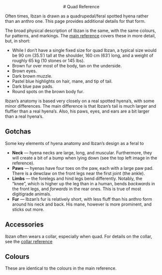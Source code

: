 <center>
    # Quad Reference
</center>

Often times, Ibzan is drawn as a quadrupedal/feral spotted hyena rather than an anthro one.
This page provides additional details for that form.

The broad physical description of Ibzan is the same, with the same colours, fur patterns, and markings.
The [main reference](/) covers these in more detail, but, in short:

- While I don&rsquo;t have a single fixed size for quad Ibzan, a typical size would be 90 cm (35.5&prime;) tall at the shoulder, 160 cm (63&prime;) long, and a weight of roughly 65 kg (10 stones or 145 lbs).
- Brown fur over most of the body, tan on the underside.
- Brown eyes.
- Dark brown muzzle.
- Pastel blue highlights on hair, mane, and tip of tail.
- Dark blue paw pads.
- Round spots on the brown body fur.

Ibzan&rsquo;s anatomy is based very closely on a real spotted hyena&rsquo;s, with some minor differences.
The main difference is that Ibzan&rsquo;s tail is much larger and fluffier than a real hyena&rsquo;s.
Also, his paws, eyes, and ears are a bit larger than a real hyena&rsquo;s.

## Gotchas

Some key elements of hyena anatomy and Ibzan&rsquo;s design as a feral to

- **Neck** &mdash; hyena necks are large, long, and muscular.
  Furthermore, they will create a bit of a bump when lying down (see the top left image in the reference).
- **Paws** &mdash; hyenas have four toes on the paw, each with a large paw pad.
  There is a dewclaw on the front legs near the first joint (the ankle).
- **Limbs** &mdash; the forelegs and hind legs bend differently.
  Notably, the &ldquo;knee&rdquo;, which is higher up the leg than in a human, bends *backwards* in the front legs, and *forwards* in the rear ones.
  This is true of most digitigrade animals.
- **Fur** &mdash; Ibzan&rsquo;s fur is relatively short, with less fluff than his anthro form around his neck and back.
  His mane, however is more prominent, and sticks out more.

## Accessories

Ibzan often wears a collar, especially when quad.
For details on the collar, see the [collar reference](/collar-ref)

<SingleRefImage src="https://imagedelivery.net/nLmn9dzvNkBD5T8WEc0EPw/a3f8b9c0-4f1b-47fe-782d-39e2d40f8c00/full" artist="MetricVoid" artistSite="https://metricvoid.weebly.com/"/>

## Colours

These are identical to the colours in the main reference.

<center>
    <ColourTable elements={
        [
            ["Brown 1", "90654a"],
            ["Brown 2", "886c58"],
            ["Tan", "c5a68d"],
            ["Pastel blue", "5c5baa"],
            ["Dark blue", "2f1e82"],
            ["Dark brown", "302222"],
            ["Claw black", "0c0500"],
        ]
    }/>
</center>